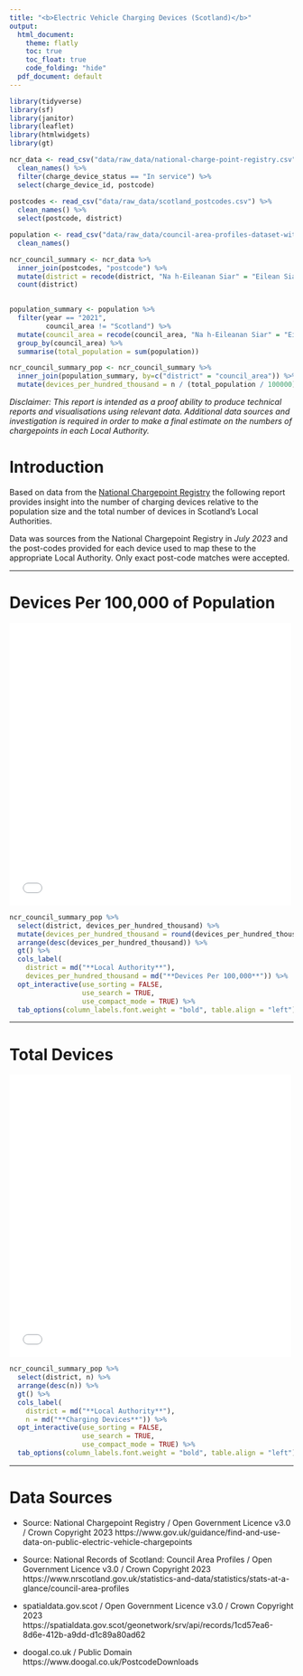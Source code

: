```yaml
---
title: "<b>Electric Vehicle Charging Devices (Scotland)</b>"
output:
  html_document:
    theme: flatly
    toc: true
    toc_float: true
    code_folding: "hide"
  pdf_document: default
---
```


```r
library(tidyverse)
library(sf)
library(janitor)
library(leaflet)
library(htmlwidgets)
library(gt)
```

```r
ncr_data <- read_csv("data/raw_data/national-charge-point-registry.csv") %>% 
  clean_names() %>%
  filter(charge_device_status == "In service") %>% 
  select(charge_device_id, postcode)
  
postcodes <- read_csv("data/raw_data/scotland_postcodes.csv") %>% 
  clean_names() %>% 
  select(postcode, district)

population <- read_csv("data/raw_data/council-area-profiles-dataset-with-copyright_population-estimates.csv") %>% 
  clean_names()

```

```r

ncr_council_summary <- ncr_data %>% 
  inner_join(postcodes, "postcode") %>%
  mutate(district = recode(district, "Na h-Eileanan Siar" = "Eilean Siar")) %>% 
  count(district)
  
```

```r
population_summary <- population %>%
  filter(year == "2021",
         council_area != "Scotland") %>%
  mutate(council_area = recode(council_area, "Na h-Eileanan Siar" = "Eilean Siar")) %>%
  group_by(council_area) %>% 
  summarise(total_population = sum(population))
```

```r
ncr_council_summary_pop <- ncr_council_summary %>% 
  inner_join(population_summary, by=c("district" = "council_area")) %>% 
  mutate(devices_per_hundred_thousand = n / (total_population / 100000))
```

*Disclaimer: This report is intended as a proof ability to produce technical reports and visualisations using relevant data. Additional data sources and investigation is required in order to make a final estimate on the numbers of chargepoints in each Local Authority.*

# Introduction

Based on data from the [National Chargepoint Registry](https://www.gov.uk/guidance/find-and-use-data-on-public-electric-vehicle-chargepoints) the following report provides insight into the number of charging devices relative to the population size and the total number of devices in Scotland's Local Authorities.

Data was sources from the National Chargepoint Registry in *July 2023* and the post-codes provided for each device used to map these to the appropriate Local Authority. Only exact post-code matches were accepted.

***

# Devices Per 100,000 of Population

<div class = "row">
  <div class = "col-md-7">
  
<!--html_preserve-->
<iframe src = "maps/fig_2.html" width="500" height="500" frameBorder="0"> </iframe>
<!--/html_preserve-->

</div>
<div class = "col-md-5">

```r
ncr_council_summary_pop %>% 
  select(district, devices_per_hundred_thousand) %>%
  mutate(devices_per_hundred_thousand = round(devices_per_hundred_thousand)) %>%
  arrange(desc(devices_per_hundred_thousand)) %>%
  gt() %>%
  cols_label(
    district = md("**Local Authority**"),
    devices_per_hundred_thousand = md("**Devices Per 100,000**")) %>% 
  opt_interactive(use_sorting = FALSE, 
                  use_search = TRUE, 
                  use_compact_mode = TRUE) %>% 
  tab_options(column_labels.font.weight = "bold", table.align = "left")
```


</div>
</div>

***

# Total Devices

<div class = "row">
  <div class = "col-md-7">

<!--html_preserve-->
<iframe src = "maps/fig_1.html" width="500" height="500" frameBorder="0"> </iframe>
<!--/html_preserve-->

</div>

<div class = "col-md-5">

```r
ncr_council_summary_pop %>% 
  select(district, n) %>% 
  arrange(desc(n)) %>%
  gt() %>%
  cols_label(
    district = md("**Local Authority**"),
    n = md("**Charging Devices**")) %>% 
  opt_interactive(use_sorting = FALSE, 
                  use_search = TRUE, 
                  use_compact_mode = TRUE) %>% 
  tab_options(column_labels.font.weight = "bold", table.align = "left")
```


</div>
</div>

***

# Data Sources

- Source: National Chargepoint Registry / Open Government Licence v3.0 / Crown Copyright 2023
https://www.gov.uk/guidance/find-and-use-data-on-public-electric-vehicle-chargepoints

- Source: National Records of Scotland: Council Area Profiles / Open Government Licence v3.0 / Crown Copyright 2023
https://www.nrscotland.gov.uk/statistics-and-data/statistics/stats-at-a-glance/council-area-profiles

- spatialdata.gov.scot / Open Government Licence v3.0 / Crown Copyright 2023
https://spatialdata.gov.scot/geonetwork/srv/api/records/1cd57ea6-8d6e-412b-a9dd-d1c89a80ad62

- doogal.co.uk / Public Domain 
https://www.doogal.co.uk/PostcodeDownloads